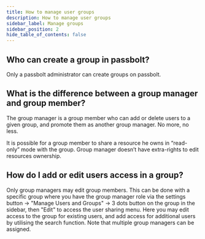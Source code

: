 ```yaml
---
title: How to manage user groups
description: How to manage user groups
sidebar_label: Manage groups
sidebar_position: 2
hide_table_of_contents: false
---
```


## Who can create a group in passbolt?

Only a passbolt administrator can create groups on passbolt.

## What is the difference between a group manager and group member?

The group manager is a group member who can add or delete users to a given group, and promote them as another
group manager. No more, no less.

It is possible for a group member to share a resource he owns in “read-only” mode with the group. Group manager
doesn’t have extra-rights to edit resources ownership.

## How do I add or edit users access in a group?

Only group managers may edit group members. This can be done with a specific group where you have the group manager role via the settings button -> "Manage Users and Groups" -> 3 dots button on the group in the sidebar, then "Edit" to access the user sharing menu. Here you may edit access to the group for existing users, and add access for additional users by utilising the search function. Note that multiple group managers can be assigned.
